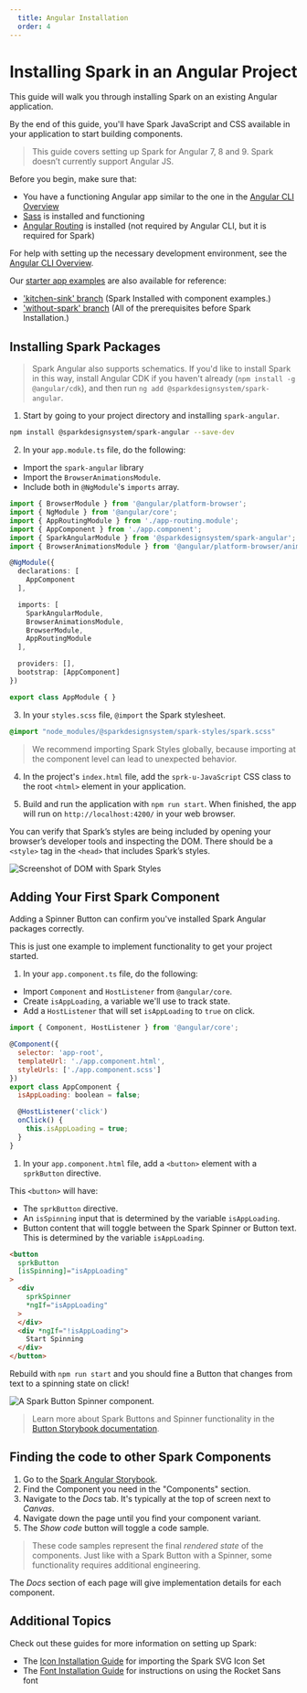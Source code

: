 ```yaml
---
  title: Angular Installation
  order: 4
---
```


# Installing Spark in an Angular Project

This guide will walk you through
installing Spark on an
existing Angular application.

By the end of this guide, you'll have
Spark JavaScript and CSS available
in your application to start
building components.

> This guide covers setting up Spark for
Angular 7, 8 and 9. Spark doesn’t
currently support Angular JS.

Before you begin, make sure that:
 - You have a functioning Angular app similar
to the one in the [Angular CLI Overview](https://angular.io/cli)
- <a href="https://sass-lang.com/" target="_blank">Sass</a> is installed and functioning
- <a href="https://angular.io/guide/router" target="_blank">Angular Routing</a> is installed
(not required by Angular CLI, but it is required for Spark)

For help with setting up the
necessary development environment, see the
[Angular CLI Overview](https://angular.io/cli).

Our <a href="https://github.com/sparkdesignsystem/spark-starter-angular/" target="_blank">starter app examples</a> are also available for reference:
- ['kitchen-sink' branch](https://github.com/sparkdesignsystem/spark-starter-angular/tree/kitchen-sink) (Spark Installed with component examples.)
- ['without-spark' branch](https://github.com/sparkdesignsystem/spark-starter-angular/tree/kitchen-sink) (All of the prerequisites before Spark Installation.)

## Installing Spark Packages

> Spark Angular also supports schematics. If you'd like to install Spark in this way, install Angular CDK if you haven't already (`npm install -g @angular/cdk`), and then run `ng add @sparkdesignsystem/spark-angular`.

1. Start by going to your project
directory and installing `spark-angular`.

``` bash
npm install @sparkdesignsystem/spark-angular --save-dev
```

2. In your `app.module.ts` file, do the following:
- Import the `spark-angular` library
- Import the `BrowserAnimationsModule`.
- Include both in `@NgModule`'s `imports` array.

``` typescript
import { BrowserModule } from '@angular/platform-browser';
import { NgModule } from '@angular/core';
import { AppRoutingModule } from './app-routing.module';
import { AppComponent } from './app.component';
import { SparkAngularModule } from '@sparkdesignsystem/spark-angular';
import { BrowserAnimationsModule } from '@angular/platform-browser/animations';

@NgModule({
  declarations: [
    AppComponent
  ],

  imports: [
    SparkAngularModule,
    BrowserAnimationsModule,
    BrowserModule,
    AppRoutingModule
  ],

  providers: [],
  bootstrap: [AppComponent]
})

export class AppModule { }
```

3. In your `styles.scss` file, `@import` the Spark
stylesheet.

``` scss
@import "node_modules/@sparkdesignsystem/spark-styles/spark.scss"
```

> We recommend importing Spark Styles globally, because importing at the component level can lead to unexpected behavior.

4. In the project's `index.html` file, add the `sprk-u-JavaScript` CSS class to the root `<html>` element
in your application.

5. Build and run the application with
`npm run start`. When finished, the app will run on `http://localhost:4200/`
in your web browser.

You can verify that Spark’s
styles are being included by
opening your browser’s developer
tools and inspecting the DOM.
There should be a `<style>`
tag in the `<head>` that includes
Spark’s styles.

<div class="sprk-u-Measure">
  <img
    class="sprk-u-mbm"
    src={styleCheck}
    alt="Screenshot of DOM with Spark Styles"/>
</div>

## Adding Your First Spark Component
Adding a Spinner Button can confirm you've installed Spark Angular packages correctly.

This is just one example to implement functionality to get your project started.

1. In your `app.component.ts` file, do the following:
- Import `Component` and `HostListener` from `@angular/core`.
- Create `isAppLoading`, a variable we'll use to track state.
- Add a `HostListener` that will set `isAppLoading` to `true` on click.
``` javascript
import { Component, HostListener } from '@angular/core';

@Component({
  selector: 'app-root',
  templateUrl: './app.component.html',
  styleUrls: ['./app.component.scss']
})
export class AppComponent {
  isAppLoading: boolean = false;

  @HostListener('click')
  onClick() {
    this.isAppLoading = true;
  }
}
```
1. In your `app.component.html` file, add a `<button>` element with a `sprkButton` directive.

This `<button>` will have:
- The `sprkButton` directive.
- An `isSpinning` input that is determined by the variable `isAppLoading`.
- Button content that will toggle between the Spark Spinner or Button text. This is determined by the variable `isAppLoading`.

``` html
<button
  sprkButton
  [isSpinning]="isAppLoading"
>
  <div
    sprkSpinner
    *ngIf="isAppLoading"
  >
  </div>
  <div *ngIf="!isAppLoading">
    Start Spinning
  </div>
</button>
```
Rebuild with `npm run start` and you should fine a Button that changes from text to a spinning state on click!

<div class="sprk-u-Measure">
  <img
    class="sprk-u-mbm"
    style="margin: auto; display: block;"
    src={spinnergif}
    alt="A Spark Button Spinner component."/>
</div>

> Learn more about Spark Buttons and Spinner functionality in the [Button Storybook documentation](https://angular.sparkdesignsystem.com/?path=/docs/components-button--primary).

## Finding the code to other Spark Components

1. Go to the [Spark Angular Storybook](https://angular.sparkdesignsystem.com/).
2. Find the Component you need in the "Components" section.
3. Navigate to the *Docs* tab. It's typically at the top of screen next to *Canvas*.
4. Navigate down the page until you find your component variant.
5. The *Show code* button will toggle a code sample.

> These code samples represent the final *rendered state* of the components. Just like with a Spark Button with a Spinner, some functionality requires additional engineering.

The *Docs* section of each page will give implementation details for each component.

## Additional Topics
Check out these guides for more information on setting up Spark:

- The [Icon Installation Guide](/installing-spark/installing-icons)
for importing the Spark SVG Icon Set
- The [Font Installation Guide](/installing-spark/installing-fonts) for instructions
on using the Rocket Sans font
